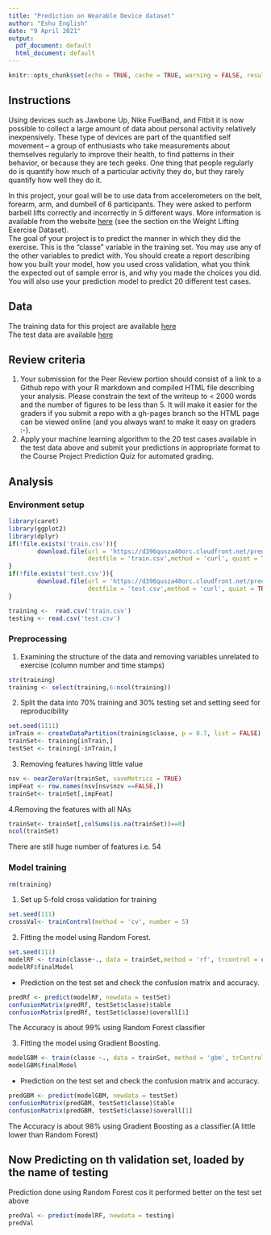 ```yaml
---
title: "Prediction on Wearable Device dataset"
author: "Eshu English"
date: "9 April 2021"
output:
  pdf_document: default
  html_document: default
---
```


```r
knitr::opts_chunk$set(echo = TRUE, cache = TRUE, warning = FALSE, results = 'asis')
```

## Instructions
Using devices such as Jawbone Up, Nike FuelBand, and Fitbit it is now possible to collect a large amount of data about personal activity relatively inexpensively. These type of devices are part of the quantified self movement – a group of enthusiasts who take measurements about themselves regularly to improve their health, to find patterns in their behavior, or because they are tech geeks. One thing that people regularly do is quantify how much of a particular activity they do, but they rarely quantify how well they do it.

In this project, your goal will be to use data from accelerometers on the belt, forearm, arm, and dumbell of 6 participants. They were asked to perform barbell lifts correctly and incorrectly in 5 different ways. More information is available from the website [ here](http://web.archive.org/web/20161224072740/http:/groupware.les.inf.puc-rio.br/har) (see the section on the Weight Lifting Exercise Dataset).  
The goal of your project is to predict the manner in which they did the exercise. This is the "classe" variable in the training set. You may use any of the other variables to predict with. You should create a report describing how you built your model, how you used cross validation, what you think the expected out of sample error is, and why you made the choices you did. You will also use your prediction model to predict 20 different test cases.

## Data
The training data for this project are available [here](https://d396qusza40orc.cloudfront.net/predmachlearn/pml-training.csv)  
The test data are available [here](https://d396qusza40orc.cloudfront.net/predmachlearn/pml-testing.csv)

## Review criteria
  1. Your submission for the Peer Review portion should consist of a link to a Github repo with your R markdown and compiled HTML file describing your analysis. Please constrain the text of the writeup to < 2000 words and the number of figures to be less than 5. It will make it easier for the graders if you submit a repo with a gh-pages branch so the HTML page can be viewed online (and you always want to make it easy on graders :-).
  2. Apply your machine learning algorithm to the 20 test cases available in the test data above and submit your predictions in appropriate format to the Course Project Prediction Quiz for automated grading.

## Analysis
### Environment setup
```r
library(caret)
library(ggplot2)
library(dplyr)
if(!file.exists('train.csv')){
        download.file(url = 'https://d396qusza40orc.cloudfront.net/predmachlearn/pml-training.csv',
                      destfile = 'train.csv',method = 'curl', quiet = TRUE)
}
if(!file.exists('test.csv')){
        download.file(url = 'https://d396qusza40orc.cloudfront.net/predmachlearn/pml-testing.csv',
                      destfile = 'test.csv',method = 'curl', quiet = TRUE)
}

training <-  read.csv('train.csv')
testing <- read.csv('test.csv')
```

### Preprocessing
1. Examining the structure of the data and removing variables unrelated to exercise (column number and time stamps)
```r
str(training)
training <- select(training,6:ncol(training))
```
2. Split the data into 70% training and 30% testing set and setting seed for reproducibility

```r
set.seed(1111)
inTrain <- createDataPartition(training$classe, p = 0.7, list = FALSE)
trainSet<- training[inTrain,]
testSet <- training[-inTrain,]
```
3. Removing features having little value
```r
nsv <- nearZeroVar(trainSet, saveMetrics = TRUE)
impFeat <- row.names(nsv[nsv$nzv ==FALSE,])
trainSet<- trainSet[,impFeat]
```
4.Removing the features with all NAs
```r
trainSet<- trainSet[,colSums(is.na(trainSet))==0]
ncol(trainSet)
```
There are still huge number of features i.e. 54

### Model training
```r
rm(training)
```
1. Set up 5-fold cross validation for training
```r
set.seed(111)
crossVal<- trainControl(method = 'cv', number = 5)
```

2. Fitting the model using Random Forest.
```r
set.seed(111)
modelRF <- train(classe~., data = trainSet,method = 'rf', trcontrol = crossVal)
modelRF$finalModel
```

- Prediction on the test set and check the confusion matrix and accuracy.
```r
predRf <- predict(modelRF, newdata = testSet)
confusionMatrix(predRf, testSet$classe)$table
confusionMatrix(predRf, testSet$classe)$overall[1]
```
The Accuracy is about 99% using Random Forest classifier

3. Fitting the model using Gradient Boosting.
```r
modelGBM <- train(classe ~., data = trainSet, method = 'gbm', trControl = crossVal, verbose = F)
modelGBM$finalModel
```
- Prediction on the test set and check the confusion matrix and accuracy.
```r
predGBM <- predict(modelGBM, newdata = testSet)
confusionMatrix(predGBM, testSet$classe)$table
confusionMatrix(predGBM, testSet$classe)$overall[1]
```
The Accuracy is about 98% using Gradient Boosting as a classifier.(A little lower than Random Forest)

## Now Predicting on th validation set, loaded by the name of testing
Prediction done using Random Forest cos it performed better on the test set above
```r
predVal <- predict(modelRF, newdata = testing)
predVal
```

